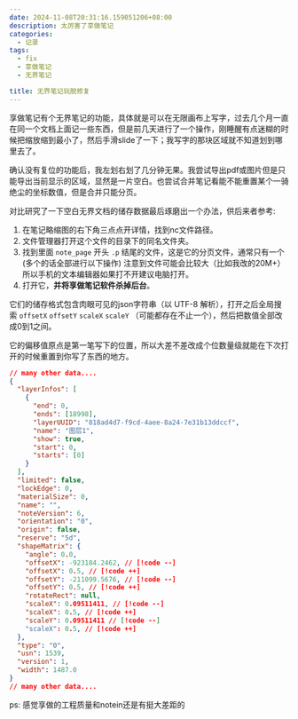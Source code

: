 ```yaml
---
date: 2024-11-08T20:31:16.159051206+08:00
description: 太厉害了享做笔记
categories:
  - 记录
tags:
  - fix
  - 享做笔记
  - 无界笔记

title: 无界笔记玩脱修复
---
```



享做笔记有个无界笔记的功能，具体就是可以在无限画布上写字，过去几个月一直在同一个文档上面记一些东西，但是前几天进行了一个操作，刚睡醒有点迷糊的时候把缩放缩到最小了，然后手滑slide了一下；我写字的那块区域就不知道划到哪里去了。

确认没有复位的功能后，我左划右划了几分钟无果。我尝试导出pdf或图片但是只能导出当前显示的区域，显然是一片空白。也尝试合并笔记看能不能重置某个一骑绝尘的坐标数值，但是合并只能分页。

对比研究了一下空白无界文档的储存数据最后琢磨出一个办法，供后来者参考:

1. 在笔记略缩图的右下角三点点开详情，找到nc文件路径。
2. 文件管理器打开这个文件的目录下的同名文件夹。
3. 找到里面 `note_page` 开头 `.p` 结尾的文件，这是它的分页文件，通常只有一个(多个的话全部进行以下操作)
   注意到文件可能会比较大（比如我改的20M+）所以手机的文本编辑器如果打不开建议电脑打开。
4. 打开它，**并将享做笔记软件杀掉后台**。

它们的储存格式包含肉眼可见的json字符串（以 UTF-8 解析），打开之后全局搜索 `offsetX` `offsetY` `scaleX` `scaleY` （可能都存在不止一个），然后把数值全部改成0到1之间。

它的偏移值原点是第一笔写下的位置，所以大差不差改成个位数量级就能在下次打开的时候重置到你写了东西的地方。


```json
// many other data....
{
  "layerInfos": [
    {
      "end": 0,
      "ends": [18998],
      "layerUUID": "818ad4d7-f9cd-4aee-8a24-7e31b13ddccf",
      "name": "图层1",
      "show": true,
      "start": 0,
      "starts": [0]
    }
  ],
  "limited": false,
  "lockEdge": 0,
  "materialSize": 0,
  "name": "",
  "noteVersion": 6,
  "orientation": "0",
  "origin": false,
  "reserve": "5d",
  "shapeMatrix": {
    "angle": 0.0,
    "offsetX": -923184.2462, // [!code --]
    "offsetX": 0.5, // [!code ++]
    "offsetY": -211099.5676, // [!code --]
    "offsetY": 0.5, // [!code ++]
    "rotateRect": null,
    "scaleX": 0.09511411, // [!code --]
    "scaleX": 0.5, // [!code ++]
    "scaleY": 0.09511411 // [!code --]
    "scaleX": 0.5, // [!code ++]
  },
  "type": "0",
  "usn": 1539,
  "version": 1,
  "width": 1487.0
}
// many other data....
```

ps: 感觉享做的工程质量和notein还是有挺大差距的

